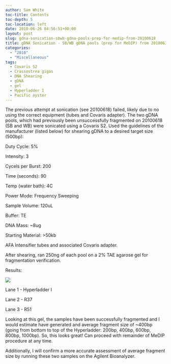 ```yaml
---
author: Sam White
toc-title: Contents
toc-depth: 5
toc-location: left
date: 2010-06-26 04:56:51+00:00
layout: post
slug: gdna-sonication-sbwb-gdna-pools-prep-for-medip-from-20100618
title: gDNA Sonication - SB/WB gDNA pools (prep for MeDIP) from 20100618
categories:
  - "2010"
  - "Miscellaneous"
tags:
  - Covaris S2
  - Crassostrea gigas
  - DNA Shearing
  - gDNA
  - gel
  - Hyperladder I
  - Pacific oyster
---
```


The previous attempt at sonication (see 20100618) failed, likely due to no using the correct equipment (tubes and Covaris adapter). The two gDNA pools, which had previously been unsuccessfully fragmented on 20100618 (SB and WB) were sonicated using a Covaris S2. Used the guidelines of the manufacturer (listed below) for shearing gDNA to a desired target size (500bp):

Duty Cycle: 5%

Intensity: 3

Cycels per Burst: 200

Time (seconds): 90

Temp (water bath): 4C

Power Mode: Frequency Sweeping

Sample Volume: 120uL

Buffer: TE

DNA Mass: ~8ug

Starting Material: >50kb

AFA Intensifier tubes and associated Covaris adapter.

After shearing, ran 250ng of each pool on a 2% TAE agarose gel for fragmentation verification.

Results:

![](https://eagle.fish.washington.edu/Arabidopsis/20100625.jpg)

Lane 1 - Hyperladder I

Lane 2 - R37

Lane 3 - R51

Looking at this gel, the samples have been successfully fragmented and I would estimate have generated and average fragment size of ~400bp (going from bottom to top of the Hyperladder: 200bp, 400bp, 600bp, 800bp, 1000bp). So, this looks great! Can proceed with remainder of MeDIP procedure at any time.

Additionally, I will confirm a more accurate assessment of average fragment size by running these two samples on the Agilent Bioanalyzer.
